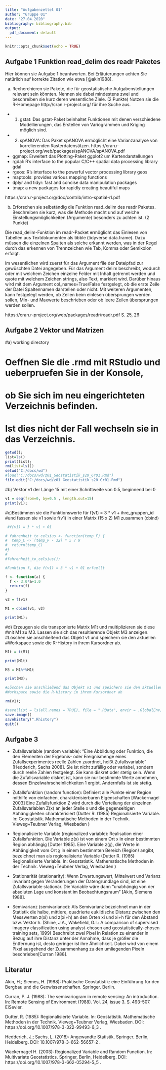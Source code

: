 ---
title: "Aufgabenzettel 01"
author: "Gruppe 01"
date: "27.04.2020"
bibliography: bibliography.bib
output:
  pdf_document: default
---

```{r setup, include=FALSE}
knitr::opts_chunk$set(echo = TRUE)
```

## Aufgabe 1 Funktion read_delim des readr Paketes

Hier können sie Aufgabe 1 beantworten. Bei Erläuterungen achten Sie natürlich auf korrekte Zitation wie etwa [@akin1988]. 

a) Recherchieren sie Pakete, die für geostatistische Aufgabenstellungen relevant sein könnten. Nennen sie dabei mindestens zwei und beschreiben sie
kurz deren wesentliche Ziele. (2 Punkte)
Nutzen sie die R-Homepage http://cran.r-project.org/ für ihre Suche aus.


- 1. gstat: Das gstat-Paket beinhaltet Funktionen mit denen verschiedene Modellierungen, das Erstellen von Variogrammen und Kriging möglich sind.
- 2. spANOVA: Das Paket spANOVA ermöglicht eine Varianzanalyse von korrelierenden Rasterdatensätzen.
https://cran.r-project.org/web/packages/spANOVA/spANOVA.pdf

- ggmap: Erweitert das  Plotting-Paket ggplot2 um Kartendarstellungen
- rgdal: R’s interface to the popular C/C++ spatial data processing library gdal
- rgeos: R’s interface to the powerful vector processing library geos
- maptools: provides various mapping functions
- dplyr and tidyr: fast and concise data manipulation packages
- tmap: a new packages for rapidly creating beautiful maps

https://cran.r-project.org/doc/contrib/intro-spatial-rl.pdf 


b) Erforschen sie selbständig die Funktion read_delim des readr Paketes. Beschreiben sie kurz, was die Methode macht und auf welche Einstellungsmöglichkeiten (Argumente) besonders zu achten ist. (2 Punkte)

Die read_delim-Funktion im readr-Packet ermöglicht das Einlesen von Tabellen aus
Textdokumenten als tibble (tidyverse data.frame).
Dazu müssen die einzelnen Spalten als solche erkannt werden,
was in der Regel durch das erkennen von Trennzeichen wie Tab, Komma oder Semikolon erfolgt.

Im wesentlichen wird zuerst für das Argument file der Dateipfad zur gewüschten Datei angegeben. 
Für das Argument delim beschreibt, wodurch oder mit welchem Zeichen einzelne Felder mit Inhalt getrennt werden und quote mit welchem Zeichen strings, also Text, markiert wird. 
Darüber hinaus wird mit dem Argument col_names=True/False festgelegt, ob die erste Zeile der Datei Spaltennamen darstellen oder nicht. Mit weiteren Argumenten, kann festgelegt werden, ob Zeilen beim einlesen übersprungen werden sollen, Min- und Maxwerte beschrieben oder ob leere Zeilen übersprungen werden sollen.


https://cran.r-project.org/web/packages/readr/readr.pdf S. 25, 26




## Aufgabe 2 Vektor und Matrizen

#a) working directory

# Oeffnen Sie die .rmd mit RStudio und ueberpruefen Sie in der Konsole, 
# ob Sie sich im neu eingerichteten Verzeichnis befinden. 
# Ist dies nicht der Fall wechseln sie in das Verzeichnis.

```{r}

getwd();
list=ls()
print(list);
rm(list=ls())
setwd("C:/docs/wd")
#load("C:/docs/wd/z01_Geostatistik_s20_Gr01.Rmd")
file.edit("C:/docs/wd/z01_Geostatistik_s20_Gr01.Rmd")

```


#b) Vektor v1 der Länge 15 mit einer Schrittweite von 0.5, beginnend bei 0 
```{r}
v1 = seq(from=0, by=0.5 , length.out=15)
print(v1);
```


#c)Bestimmen sie die Funktionswerte für f(v1) = 3 * v1 + ihre_gruppen_id
#und fassen sie v1 sowie f(v1) in einer Matrix (15 x 2) M1 zusammen (cbind)

```{r}
 #f(v1) = 3 * v1 + 01

# fahrenheit_to_celsius <- function(temp_F) {
#  temp_C <- (temp_F - 32) * 5 / 9
#  return(temp_C)
#}
#
#fahrenheit_to_celsius();

#Funktion f, die f(v1) = 3 * v1 + 01 erfuellt

f <- function(a) {
  f <- 3.0*a+1.0
  return(f)
}

v2 = f(v1)

M1 = cbind(v1, v2)

print(M1);

```


#d) Erzeugen sie die transponierte Matrix M1t und multiplizieren sie diese
#mit M1 zu M3. Lassen sie sich das resultierende Objekt M3 anzeigen.
#Löschen sie anschließend das Objekt v1 und speichern sie den aktuellen
#Workspace sowie die R-History in ihrem Kursordner ab.

```{r}

M1t = t(M1)

print(M1t)

M3 = M1%*%M1t

print(M3);

#Löschen sie anschließend das Objekt v1 und speichern sie den aktuellen
#Workspace sowie die R-History in ihrem Kursordner ab

rm(v1);

#save(list = ls(all.names = TRUE), file = ".RData", envir = .GlobalEnv)
save.image()
savehistory(".Rhistory")
quit()


```


## Aufgabe 3

- Zufallsvariable (random variable):
   "Eine Abbildung oder Funktion, die den Elementen der Ergebnis- oder Ereignismenge eines Zufallsexperimentes reelle Zahlen zuordnet,
   heißt Zufallsvariable" [Hedderich, Sachs 2008]. Sie ist nicht zufällig oder variabel, sondern durch reelle Zahlen festgelegt.
   Sie kann diskret oder stetig sein. Wenn die Zufallsvariable diskret ist, kann sie nur bestimmte Werte annehmen, 
   dessen Einzelwahrscheinlichkeiten 1 ergibt. Andernfalls ist sie stetig.
   
- Zufallsfunktion (random function): 
  Definiert alle Punkte einer Region mithilfe von einfachen, charakterisierbaren Eigenschaften [Wackernagel 2003]
  Eine Zufallsfunktion Z wird durch die Verteilung der einzelnen Zufallsvariablen Z(x) an jeder Stelle x und die gegenseitigen
  Abhängigkeiten charakterisiert
  (Dutter R. (1985) Regionalisierte Variable. In: Geostatistik. Mathematische Methoden in der Technik. Vieweg+Teubner Verlag, Wiesbaden )
   
- Regionalisierte Variable (regionalized variable):
  Realisation einer Zufallsfunktion. Die Variable z(x) ist von einem Ort x in einer bestimmten Region abhängig [Dutter 1985].
  Eine Variable z(x̰), die Werte in Abhängigkeit vom Ort x̰ in einem bestimmten Bereich (Region) angibt, 
  bezeichnet man als regionalisierte Variable 
  (Dutter R. (1985) Regionalisierte Variable. In: Geostatistik. Mathematische Methoden in der Technik. Vieweg+Teubner Verlag, Wiesbaden )

- Stationarität (stationarity):
  Wenn Erwartungswert, Mittelwert und Varianz invariant gegen Veränderungen der Datengrundlage sind,
  ist eine Zufallsvariable stationär. Die Variable wäre dann "unabhängig von der absoluten Lage und konstant im Beobachtungsraum" [Akin, Siemens 1988].

- Semivarianz (semivariance): 
  Als Semivarianz bezeichnet man in der Statistik die halbe, mittlere, quadrierte euklidische Distanz zwischen den Messwerten z(xi) und     z(xi+h) an den Orten xi und xi+h für den Abstand bzw. Vektor h.
  (Shine, J.A., Wakefield, G.I.: A comparison of supervised imagery classification using analyst-chosen and geostatistically-chosen training sets, 1999)
  Beschreibt zwei Pixel in Relation zu einander in Bezug auf ihre Distanz unter der Annahme,
  dass je größer die Entfernung ist, desto geringer ist ihre Ähnlichkeit. 
  Dabei wird von einem Pixel ausgehend der Zusammenhang zu den umliegenden Pixeln beschrieben[Curran 1988].
  

## Literatur

Akin, H.; Siemes, H. (1988): Praktische Geostatistik: eine Einführung für den Bergbau und die Geowissenschaften. Springer. Berlin.

Curran, P. J. (1988): The semivariogram in remote sensing: An introduction. In: Remote Sensing of Environment (1988). Vol. 24, issue 3. S. 493-507. ElSevier.

Dutter, R. (1985): Regionalisierte Variable. In: Geostatistik. Mathematische Methoden in der Technik. Vieweg+Teubner Verlag, Wiesbaden. DOI: https://doi.org/10.1007/978-3-322-99493-6_3 .

Hedderich, J.; Sachs, L. (2018): Angewandte Statistik. Springer. Berlin, Heidelberg. DOI: 10.1007/978-3-662-56657-2 .

Wackernagel H. (2003): Regionalized Variable and Random Function. In: Multivariate Geostatistics. Springer, Berlin, Heidelberg. DOI: https://doi.org/10.1007/978-3-662-05294-5_5 .

